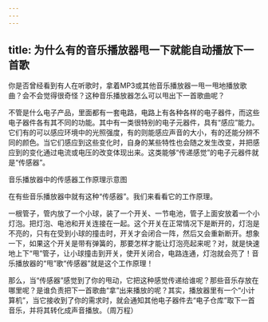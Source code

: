 ```yaml
---
---
---
```

title: 为什么有的音乐播放器甩一下就能自动播放下一首歌
---




你是否曾经看到有人在听歌时，拿着MP3或其他音乐播放器一甩一甩地播放歌曲？会不会觉得很奇怪？这种音乐播放器怎么可以甩出下一首歌曲呢？

不管是什么电子产品，里面都有一套电路，电路上有各种各样的电子器件，而这些电子器件各有其不同的功能。其中有一类很特别的电子元器件，具有“感应”能力。它们有的可以感应环境中的光照强度，有的则能感应声音的大小，有的还能分辨不同的颜色。当它们感应到这些变化时，自身的某些特性也会随之发生改变，并把感应到的变化通过电流或电压的改变体现出来。这类能够“传递感觉”的电子元器件就是“传感器”。

音乐播放器中的传感器工作原理示意图



在有些音乐播放器中就有这种“传感器”。我们来看看它的工作原理。

一根管子，管内放了一个小球，装了一个开关、一节电池，管子上面安放着一个小灯泡。把灯泡、电池和开关连接在一起。这个开关在正常情况下是断开的，灯泡是不亮的，只有在受到小球的撞击时，开关才会闭合一阵，然后又会重新断开。想象一下，如果这个开关是带有弹簧的，那要怎样才能让灯泡亮起来呢？对，就是快速地上下“甩”管子，让小球撞击到开关，使开关闭合，电路连通，灯泡就会亮了！音乐播放器的“甩”歌“传感器”就是这个工作原理！



那么，当“传感器”感觉到了你的甩动，它把这种感觉传递给谁呢？那些音乐存放在哪里呢？是谁负责把下一首歌曲“拿”出来播放的呢？其实，播放器里有一个“小计算机”，当它接收到了你的需求时，就会通知其他电子器件去“电子仓库”取下一首音乐，并将其转化成声音播放。（周万程）